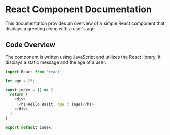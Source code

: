 
<Meta
  title="React Component Documentation"
  description="Documentation for the React component displaying a greeting with an age variable."
/>

# React Component Documentation

This documentation provides an overview of a simple React component that displays a greeting along with a user's age.

## Code Overview

The component is written using JavaScript and utilizes the React library. It displays a static message and the age of a user.

```javascript
import React from 'react';

let age = 23;

const index = () => {
  return (
    <div>
      <h1>Hello Basit. Age : {age}</h1>
    </div>
  )
}

export default index;
